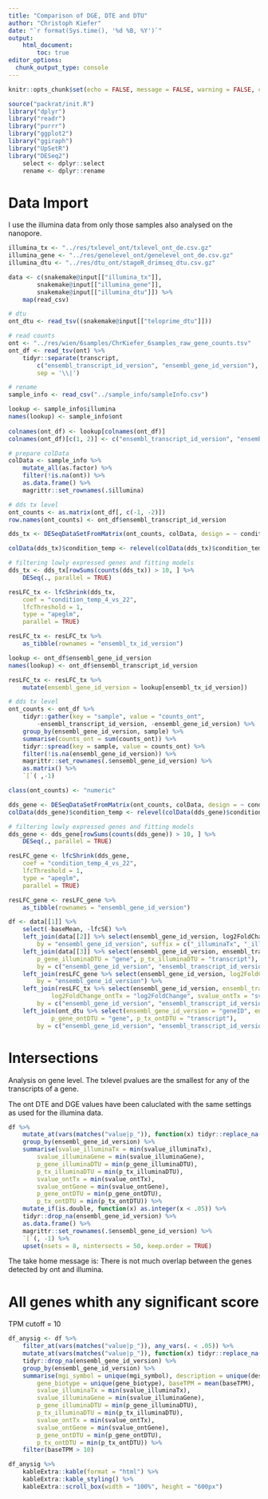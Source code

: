 ```yaml
---
title: "Comparison of DGE, DTE and DTU"
author: "Christoph Kiefer"
date: "`r format(Sys.time(), '%d %B, %Y')`"
output: 
    html_document:
        toc: true
editor_options:
  chunk_output_type: console
---
```


```r
knitr::opts_chunk$set(echo = FALSE, message = FALSE, warning = FALSE, cache = FALSE)
```

```r
source("packrat/init.R")
library("dplyr")
library("readr")
library("purrr")
library("ggplot2")
library("ggiraph")
library("UpSetR")
library("DESeq2")
    select <- dplyr::select
    rename <- dplyr::rename
```

# Data Import

I use the illumina data from only those samples also analysed on the nanopore.

```r
illumina_tx <- "../res/txlevel_ont/txlevel_ont_de.csv.gz"
illumina_gene <- "../res/genelevel_ont/genelevel_ont_de.csv.gz"
illumina_dtu <- "../res/dtu_ont/stageR_drimseq_dtu.csv.gz"

data <- c(snakemake@input[["illumina_tx"]], 
        snakemake@input[["illumina_gene"]], 
        snakemake@input[["illumina_dtu"]]) %>% 
    map(read_csv)
```

```r
# dtu
ont_dtu <- read_tsv((snakemake@input[["teloprime_dtu"]]))

# read counts
ont <- "../res/wien/6samples/ChrKiefer_6samples_raw_gene_counts.tsv"
ont_df <- read_tsv(ont) %>% 
    tidyr::separate(transcript, 
        c("ensembl_transcript_id_version", "ensembl_gene_id_version"),
        sep = '\\|')

# rename
sample_info <- read_csv("../sample_info/sampleInfo.csv")

lookup <- sample_info$illumina
names(lookup) <- sample_info$ont
    
colnames(ont_df) <- lookup[colnames(ont_df)]
colnames(ont_df)[c(1, 2)] <- c("ensembl_transcript_id_version", "ensembl_gene_id_version")

# prepare colData 
colData <- sample_info %>% 
    mutate_all(as.factor) %>% 
    filter(!is.na(ont)) %>% 
    as.data.frame() %>% 
    magrittr::set_rownames(.$illumina)
```

```r
# dds tx level
ont_counts <- as.matrix(ont_df[, c(-1, -2)])
row.names(ont_counts) <- ont_df$ensembl_transcript_id_version

dds_tx <- DESeqDataSetFromMatrix(ont_counts, colData, design = ~ condition_temp) 

colData(dds_tx)$condition_temp <- relevel(colData(dds_tx)$condition_temp, ref = "22")

# filtering lowly expressed genes and fitting models
dds_tx <- dds_tx[rowSums(counts(dds_tx)) > 10, ] %>% 
    DESeq(., parallel = TRUE)

resLFC_tx <- lfcShrink(dds_tx, 
    coef = "condition_temp_4_vs_22",
    lfcThreshold = 1,
    type = "apeglm",
    parallel = TRUE)

resLFC_tx <- resLFC_tx %>% 
    as_tibble(rownames = "ensembl_tx_id_version")

lookup <- ont_df$ensembl_gene_id_version
names(lookup) <- ont_df$ensembl_transcript_id_version

resLFC_tx <- resLFC_tx %>% 
    mutate(ensembl_gene_id_version = lookup[ensembl_tx_id_version])
```

```r
# dds tx level
ont_counts <- ont_df %>% 
    tidyr::gather(key = "sample", value = "counts_ont",
        -ensembl_transcript_id_version, -ensembl_gene_id_version) %>% 
    group_by(ensembl_gene_id_version, sample) %>% 
    summarise(counts_ont = sum(counts_ont)) %>% 
    tidyr::spread(key = sample, value = counts_ont) %>% 
    filter(!is.na(ensembl_gene_id_version)) %>% 
    magrittr::set_rownames(.$ensembl_gene_id_version) %>% 
    as.matrix() %>% 
    `[`( ,-1)

class(ont_counts) <- "numeric"

dds_gene <- DESeqDataSetFromMatrix(ont_counts, colData, design = ~ condition_temp) 
colData(dds_gene)$condition_temp <- relevel(colData(dds_gene)$condition_temp, ref = "22")

# filtering lowly expressed genes and fitting models
dds_gene <- dds_gene[rowSums(counts(dds_gene)) > 10, ] %>% 
    DESeq(., parallel = TRUE)

resLFC_gene <- lfcShrink(dds_gene, 
    coef = "condition_temp_4_vs_22",
    lfcThreshold = 1,
    type = "apeglm",
    parallel = TRUE)

resLFC_gene <- resLFC_gene %>% 
    as_tibble(rownames = "ensembl_gene_id_version")
```


```r
df <- data[[1]] %>% 
    select(-baseMean, -lfcSE) %>% 
    left_join(data[[2]] %>% select(ensembl_gene_id_version, log2FoldChange, svalue),
        by = "ensembl_gene_id_version", suffix = c("_illuminaTx", "_illuminaGene")) %>% 
    left_join(data[[3]] %>% select(ensembl_gene_id_version, ensembl_transcript_id_version,
        p_gene_illuminaDTU = "gene", p_tx_illuminaDTU = "transcript"),
        by = c("ensembl_gene_id_version", "ensembl_transcript_id_version")) %>% 
    left_join(resLFC_gene %>% select(ensembl_gene_id_version, log2FoldChange_ontGene = "log2FoldChange", svalue_ontGene = "svalue"),
        by = "ensembl_gene_id_version") %>% 
    left_join(resLFC_tx %>% select(ensembl_gene_id_version, ensembl_transcript_id_version = "ensembl_tx_id_version",
            log2FoldChange_ontTx = "log2FoldChange", svalue_ontTx = "svalue"),
        by = c("ensembl_gene_id_version", "ensembl_transcript_id_version")) %>% 
    left_join(ont_dtu %>% select(ensembl_gene_id_version = "geneID", ensembl_transcript_id_version = "txID",
            p_gene_ontDTU = "gene", p_tx_ontDTU = "transcript"),
        by = c("ensembl_gene_id_version", "ensembl_transcript_id_version"))
```    

# Intersections

Analysis on gene level. The txlevel pvalues are the smallest for any of the transcripts
of a gene.

The ont DTE and DGE values have been caluclated with the same settings as used for
the illumina data.

```r
df %>%
    mutate_at(vars(matches("value|p_")), function(x) tidyr::replace_na(x, 1)) %>% 
    group_by(ensembl_gene_id_version) %>% 
    summarise(svalue_illuminaTx = min(svalue_illuminaTx),
        svalue_illuminaGene = min(svalue_illuminaGene),
        p_gene_illuminaDTU = min(p_gene_illuminaDTU), 
        p_tx_illuminaDTU = min(p_tx_illuminaDTU),
        svalue_ontTx = min(svalue_ontTx),
        svalue_ontGene = min(svalue_ontGene),
        p_gene_ontDTU = min(p_gene_ontDTU), 
        p_tx_ontDTU = min(p_tx_ontDTU)) %>% 
    mutate_if(is.double, function(x) as.integer(x < .05)) %>%
    tidyr::drop_na(ensembl_gene_id_version) %>%
    as.data.frame() %>% 
    magrittr::set_rownames(.$ensembl_gene_id_version) %>% 
    `[`(, -1) %>% 
    upset(nsets = 8, nintersects = 50, keep.order = TRUE)
```

The take home message is: There is not much overlap between the genes detected 
by ont and illumina.

# All genes whith any significant score

TPM cutoff = 10

```r
df_anysig <- df %>% 
    filter_at(vars(matches("value|p_")), any_vars(. < .05)) %>% 
    mutate_at(vars(matches("value|p_")), function(x) tidyr::replace_na(x, 1)) %>% 
    tidyr::drop_na(ensembl_gene_id_version) %>%
    group_by(ensembl_gene_id_version) %>% 
    summarise(mgi_symbol = unique(mgi_symbol), description = unique(description),
        gene_biotype = unique(gene_biotype), baseTPM = mean(baseTPM), 
        svalue_illuminaTx = min(svalue_illuminaTx),
        svalue_illuminaGene = min(svalue_illuminaGene),
        p_gene_illuminaDTU = min(p_gene_illuminaDTU), 
        p_tx_illuminaDTU = min(p_tx_illuminaDTU),
        svalue_ontTx = min(svalue_ontTx),
        svalue_ontGene = min(svalue_ontGene),
        p_gene_ontDTU = min(p_gene_ontDTU), 
        p_tx_ontDTU = min(p_tx_ontDTU)) %>% 
    filter(baseTPM > 10)

df_anysig %>% 
    kableExtra::kable(format = "html") %>% 
    kableExtra::kable_styling() %>% 
    kableExtra::scroll_box(width = "100%", height = "600px")

```
